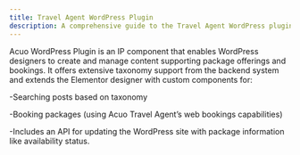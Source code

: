 ```yaml
---
title: Travel Agent WordPress Plugin
description: A comprehensive guide to the Travel Agent WordPress plugin, including setup, customization, and troubleshooting.
---
```

Acuo WordPress Plugin is an IP component that enables WordPress designers to create and manage content supporting package offerings and bookings. It offers extensive taxonomy support from the backend system and extends the Elementor designer with custom components for:

-Searching posts based on taxonomy

-Booking packages (using Acuo Travel Agent’s web bookings capabilities)

-Includes an API for updating the WordPress site with package information like availability status.
